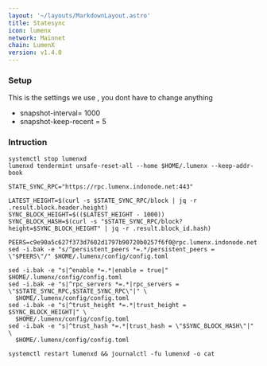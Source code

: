 ```yaml
---
layout: '~/layouts/MarkdownLayout.astro'
title: Statesync
icon: lumenx
network: Mainnet
chain: LumenX
version: v1.4.0
---
```


### Setup
This is the settings we use , you dont have to change anything

- snapshot-interval= 1000
- snapshot-keep-recent = 5

### Intruction

```
systemctl stop lumenxd
lumenxd tendermint unsafe-reset-all --home $HOME/.lumenx --keep-addr-book

STATE_SYNC_RPC="https://rpc.lumenx.indonode.net:443"

LATEST_HEIGHT=$(curl -s $STATE_SYNC_RPC/block | jq -r .result.block.header.height)
SYNC_BLOCK_HEIGHT=$(($LATEST_HEIGHT - 1000))
SYNC_BLOCK_HASH=$(curl -s "$STATE_SYNC_RPC/block?height=$SYNC_BLOCK_HEIGHT" | jq -r .result.block_id.hash)

PEERS=c9e90a5c627f373d7602d1797b90720b0257f6f0@rpc.lumenx.indonode.net:17656 
sed -i.bak -e "s/^persistent_peers *=.*/persistent_peers = \"$PEERS\"/" $HOME/.lumenx/config/config.toml

sed -i.bak -e "s|^enable *=.*|enable = true|" $HOME/.lumenx/config/config.toml
sed -i.bak -e "s|^rpc_servers *=.*|rpc_servers = \"$STATE_SYNC_RPC,$STATE_SYNC_RPC\"|" \
  $HOME/.lumenx/config/config.toml
sed -i.bak -e "s|^trust_height *=.*|trust_height = $SYNC_BLOCK_HEIGHT|" \
  $HOME/.lumenx/config/config.toml
sed -i.bak -e "s|^trust_hash *=.*|trust_hash = \"$SYNC_BLOCK_HASH\"|" \
  $HOME/.lumenx/config/config.toml

systemctl restart lumenxd && journalctl -fu lumenxd -o cat
```